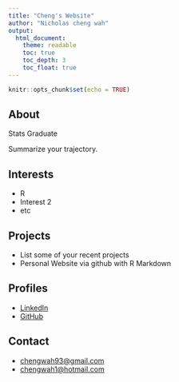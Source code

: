 ```yaml
---
title: "Cheng's Website"
author: "Nicholas cheng wah"
output: 
  html_document:
    theme: readable
    toc: true
    toc_depth: 3
    toc_float: true
---
```


```r
knitr::opts_chunk$set(echo = TRUE)
```

## About

Stats Graduate

Summarize your trajectory.

## Interests

* R
* Interest 2
* etc

## Projects

* List some of your recent projects
* Personal Website via github with R Markdown

## Profiles 

* [LinkedIn](https://www.linkedin.com/in/yourprofile/)
* [GitHub](http://github.com/cheng-wah)

## Contact

* [chengwah93@gmail.com](mailto:chengwah93@gmail.com)
* [chengwah1@hotmail.com](mailto:chengwah1@hotmail.com)
